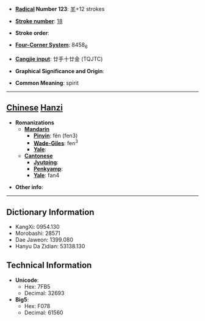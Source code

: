 * '''[[Wiktionary:Chinese radical index| Radical]] Number 123''': [[Wiktionary:Chinese radical index 羊|羊]]+12 strokes

* '''[[Wiktionary:Chinese total strokes index|Stroke number]]''': [[Wiktionary:Chinese total strokes index 18|18]]

* '''Stroke order''': 

* '''[[Wiktionary:Chinese four corner index|Four-Corner System]]''': 8458<sub>6</sub>

* '''[[Wiktionary:Chinese Cangjie index|Cangjie input]]''': 廿手十廿金 (TQJTC)

* '''Graphical Significance and Origin''': 

* '''Common Meaning''': spirit

----

== [[Chinese]] [[Hanzi]] ==

* '''Romanizations'''
** '''[[Mandarin]]'''
*** '''[[Pinyin]]''': fěn (fen3)
*** '''[[Wade-Giles]]''': fen<sup>3</sup>
*** '''[[Yale]]''': 
** '''[[Cantonese]]'''
*** '''[[Jyutping]]''':
*** '''[[Penkyamp]]''': 
*** '''[[Yale]]''': fan4

* '''Other info''': 

----

== Dictionary Information ==

* KangXi: 0954.130
* Morobashi: 28571
* Dae Jaweon: 1399.080
* Hanyu Da Zidian: 53138.130

== Technical Information ==

* '''Unicode''':
** Hex: 7FB5
** Decimal: 32693
* '''Big5''':
** Hex: F078
** Decimal: 61560